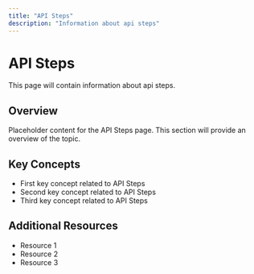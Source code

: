 ```yaml
---
title: "API Steps"
description: "Information about api steps"
---
```


# API Steps

This page will contain information about api steps.

## Overview

Placeholder content for the API Steps page. This section will provide an overview of the topic.

## Key Concepts

- First key concept related to API Steps
- Second key concept related to API Steps
- Third key concept related to API Steps

## Additional Resources

- Resource 1
- Resource 2
- Resource 3
